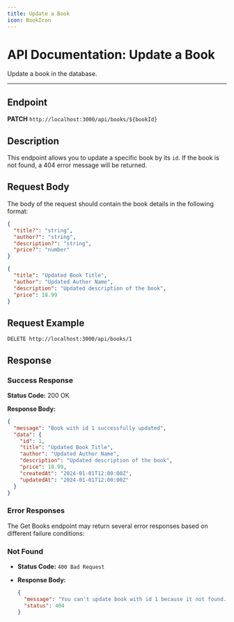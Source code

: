 ```yaml
---
title: Update a Book
icon: BookIcon
---
```


# API Documentation: Update a Book

Update a book in the database.

---

## Endpoint

**PATCH** `http://localhost:3000/api/books/${bookId}`

## Description

This endpoint allows you to update a specific book by its `id`. If the book is not found, a 404 error message will be returned.

## Request Body

The body of the request should contain the book details in the following format:

```json
{
  "title?": "string",
  "author?": "string",
  "description?": "string",
  "price?": "number"
}
```

```json
{
  "title": "Updated Book Title",
  "author": "Updated Author Name",
  "description": "Updated description of the book",
  "price": 18.99
}
```

## Request Example

```http
DELETE http://localhost:3000/api/books/1
```

## Response

### Success Response

**Status Code:** 200 OK

**Response Body:**

```json
{
  "message": "Book with id 1 successfully updated",
  "data": {
    "id": 1,
    "title": "Updated Book Title",
    "author": "Updated Author Name",
    "description": "Updated description of the book",
    "price": 18.99,
    "createdAt": "2024-01-01T12:00:00Z",
    "updatedAt": "2024-01-01T12:00:00Z"
  }
}
```

### Error Responses

The Get Books endpoint may return several error responses based on different failure conditions:

### Not Found

- **Status Code:** `400 Bad Request`
- **Response Body:**

  ```json
  {
    "message": "You can't update book with id 1 because it not found.",
    "status": 404
  }
  ```
